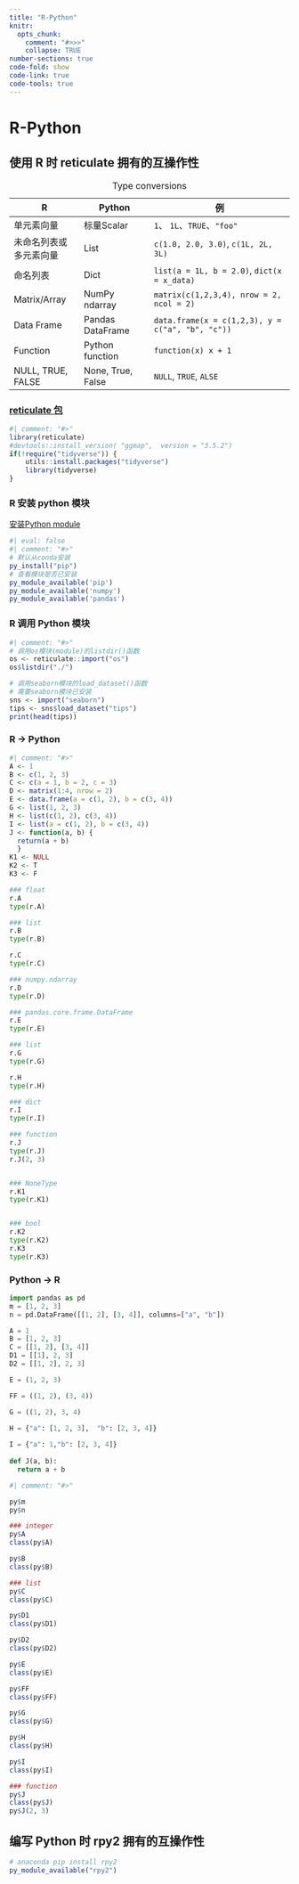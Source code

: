 ```yaml
---
title: "R-Python"
knitr: 
  opts_chunk: 
    comment: "#>>>"
    collapse: TRUE
number-sections: true
code-fold: show
code-link: true
code-tools: true
---
```


# R-Python {.unnumbered}

## 使用 R 时 reticulate 拥有的互操作性

| R                      | Python            | 例                                               |
|------------------|------------------|------------------------------------|
| 单元素向量             | 标量Scalar        | `1`、 `1L`、`TRUE`、`"foo"`                      |
| 未命名列表或多元素向量 | List              | `c(1.0, 2.0, 3.0)`, `c(1L, 2L, 3L)`              |
| 命名列表               | Dict              | `list(a = 1L, b = 2.0)`, `dict(x = x_data)`      |
| Matrix/Array           | NumPy ndarray     | `matrix(c(1,2,3,4), nrow = 2, ncol = 2)`         |
| Data Frame             | Pandas DataFrame  | `data.frame(x = c(1,2,3), y = c("a", "b", "c"))` |
| Function               | Python function   | `function(x) x + 1`                              |
| NULL, TRUE, FALSE      | None, True, False | `NULL`, `TRUE`, `ALSE`                           |

: Type conversions

### [reticulate 包](https://rstudio.github.io/reticulate/index.html){.uri}

```r
#| comment: "#>"
library(reticulate)
#devtools::install_version( "ggmap",  version = "3.5.2")
if(!require("tidyverse")) {
    utils::install.packages("tidyverse")
    library(tidyverse)
}
```

### **R 安装 python 模块**

[安装Python module](https://rstudio.github.io/reticulate/articles/python_packages.html)

```r
#| eval: false
#| comment: "#>"
# 默认从conda安装
py_install("pip")
# 查看模块是否已安装
py_module_available('pip')
py_module_available('numpy')
py_module_available('pandas')
```

### R 调用 Python 模块

```r
#| comment: "#>"
# 调用os模块(module)的listdir()函数
os <- reticulate::import("os")
os$listdir("./")

# 调用seaborn模块的load_dataset()函数
# 需要seaborn模块已安装
sns <- import("seaborn")
tips <- sns$load_dataset("tips")
print(head(tips))
```

### **R** → Python

```r
#| comment: "#>"
A <- 1
B <- c(1, 2, 3)
C <- c(a = 1, b = 2, c = 3)
D <- matrix(1:4, nrow = 2)
E <- data.frame(a = c(1, 2), b = c(3, 4))
G <- list(1, 2, 3)
H <- list(c(1, 2), c(3, 4))
I <- list(a = c(1, 2), b = c(3, 4))
J <- function(a, b) {
  return(a + b)
  }
K1 <- NULL
K2 <- T
K3 <- F
```

```python
### float
r.A
type(r.A)

### list
r.B
type(r.B)

r.C
type(r.C)

### numpy.ndarray
r.D
type(r.D)

### pandas.core.frame.DataFrame
r.E
type(r.E)

### list
r.G
type(r.G)

r.H
type(r.H)

### dict
r.I
type(r.I)

### function
r.J
type(r.J)
r.J(2, 3)


### NoneType
r.K1
type(r.K1)


### bool
r.K2
type(r.K2)
r.K3
type(r.K3)
```

### **Python** → R

```python
import pandas as pd
m = [1, 2, 3]
n = pd.DataFrame([[1, 2], [3, 4]], columns=["a", "b"])

A = 1
B = [1, 2, 3]
C = [[1, 2], [3, 4]]
D1 = [[1], 2, 3]
D2 = [[1, 2], 2, 3]

E = (1, 2, 3)

FF = ((1, 2), (3, 4))

G = ((1, 2), 3, 4)

H = {"a": [1, 2, 3],  "b": [2, 3, 4]}
     
I = {"a": 1,"b": [2, 3, 4]}
     
def J(a, b):
  return a + b
```

```r
#| comment: "#>"

py$m
py$n

### integer
py$A
class(py$A)

py$B
class(py$B)

### list
py$C
class(py$C)

py$D1
class(py$D1)

py$D2
class(py$D2)

py$E
class(py$E)

py$FF
class(py$FF)

py$G
class(py$G)

py$H
class(py$H)

py$I
class(py$I)

### function
py$J
class(py$J)
py$J(2, 3)
```

## 编写 Python 时 rpy2 拥有的互操作性

```r
# anaconda pip install rpy2 
py_module_available("rpy2")
```
